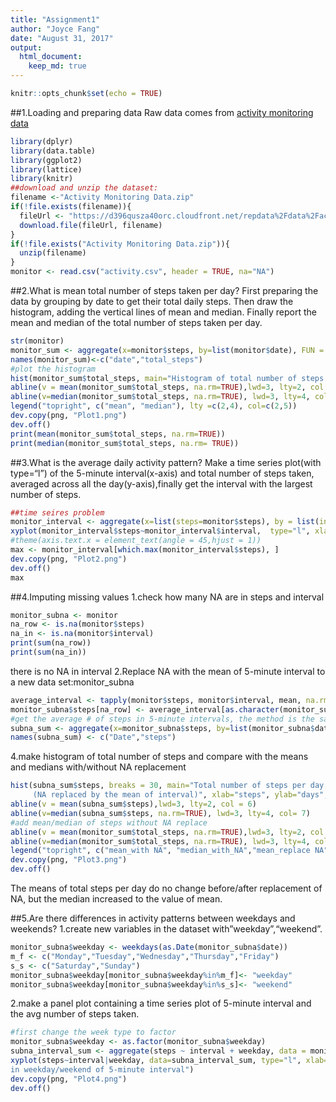 ---
title: "Assignment1"
author: "Joyce Fang"
date: "August 31, 2017"
output: 
  html_document:
    keep_md: true
---

```{r setup, include=FALSE}
knitr::opts_chunk$set(echo = TRUE)
```
##1.Loading and preparing data
Raw data comes from [activity monitoring data](https://d396qusza40orc.cloudfront.net/repdata%2Fdata%2Factivity.zip)
```{r}
library(dplyr)
library(data.table)
library(ggplot2)
library(lattice)
library(knitr)
##download and unzip the dataset:
filename <-"Activity Monitoring Data.zip"
if(!file.exists(filename)){
  fileUrl <- "https://d396qusza40orc.cloudfront.net/repdata%2Fdata%2Factivity.zip"
  download.file(fileUrl, filename)
}
if(!file.exists("Activity Monitoring Data.zip")){
  unzip(filename)
}
monitor <- read.csv("activity.csv", header = TRUE, na="NA")
```
##2.What is mean total number of steps taken per day?
First preparing the data by grouping by date to get their total daily steps. Then draw the histogram, adding the vertical lines of mean and median. Finally report the mean and median of the total number of steps taken per day.
```{r}
str(monitor)
monitor_sum <- aggregate(x=monitor$steps, by=list(monitor$date), FUN = sum, na.rm=TRUE)
names(monitor_sum)<-c("date","total_steps")
#plot the histogram
hist(monitor_sum$total_steps, main="Histogram of total number of steps per day", xlab="total steps", ylab="days", breaks = 30, col = "lightblue")
abline(v = mean(monitor_sum$total_steps, na.rm=TRUE),lwd=3, lty=2, col = 2)
abline(v=median(monitor_sum$total_steps, na.rm=TRUE), lwd=3, lty=4, col= 5)
legend("topright", c("mean", "median"), lty =c(2,4), col=c(2,5))
dev.copy(png, "Plot1.png")
dev.off()
print(mean(monitor_sum$total_steps, na.rm=TRUE))
print(median(monitor_sum$total_steps, na.rm= TRUE))
```
##3.What is the average daily activity pattern?
Make a time series plot(with type="l") of the 5-minute interval(x-axis) and total number of steps taken, averaged across all the day(y-axis),finally get the interval with the largest number of steps.
```{r}
##time seires problem
monitor_interval <- aggregate(x=list(steps=monitor$steps), by = list(interval = monitor$interval), FUN= mean, na.rm = TRUE)
xyplot(monitor_interval$steps~monitor_interval$interval,  type="l", xlab="5 minute interval", ylab="average number steps per day",main = "Average daily activity pattern")
#theme(axis.text.x = element_text(angle = 45,hjust = 1))
max <- monitor_interval[which.max(monitor_interval$steps), ]
dev.copy(png, "Plot2.png")
dev.off()
max
```
##4.Imputing missing values
1.check how many NA are in steps and interval
```{r}
monitor_subna <- monitor
na_row <- is.na(monitor$steps)
na_in <- is.na(monitor$interval)
print(sum(na_row))
print(sum(na_in))
```
there is no NA in interval
2.Replace NA with the mean of 5-minute interval to a new data set:monitor_subna
```{r}
average_interval <- tapply(monitor$steps, monitor$interval, mean, na.rm=TRUE, simplify = TRUE)
monitor_subna$steps[na_row] <- average_interval[as.character(monitor_subna$interval[na_row])]
#get the average # of steps in 5-minute intervals, the method is the same as question1
subna_sum <- aggregate(x=monitor_subna$steps, by=list(monitor_subna$date), FUN = sum)
names(subna_sum) <- c("Date","steps")
```
4.make histogram of total number of steps and compare with the means and medians with/without NA replacement
```{r}
hist(subna_sum$steps, breaks = 30, main="Total number of steps per day
     (NA replaced by the mean of interval)", xlab="steps", ylab="days", col = "lightblue")
abline(v = mean(subna_sum$steps),lwd=3, lty=2, col = 6)
abline(v=median(subna_sum$steps, na.rm=TRUE), lwd=3, lty=4, col= 7)
#add mean/median of steps without NA replace
abline(v = mean(monitor_sum$total_steps, na.rm=TRUE),lwd=3, lty=2, col = 2)
abline(v=median(monitor_sum$total_steps, na.rm=TRUE), lwd=3, lty=4, col= 5)
legend("topright", c("mean_with NA", "median_with_NA","mean_replace NA", "median_replace NA"), lty =c(2,4), col=c(2, 5, 6, 7),cex=1)
dev.copy(png, "Plot3.png")
dev.off()
```
The means of total steps per day do no change before/after replacement of NA, but the median increased to the value of mean.

##5.Are there differences in activity patterns between weekdays and weekends?
1.create new variables in the dataset with"weekday","weekend".
```{r}
monitor_subna$weekday <- weekdays(as.Date(monitor_subna$date))
m_f <- c("Monday","Tuesday","Wednesday","Thursday","Friday")
s_s <- c("Saturday","Sunday")
monitor_subna$weekday[monitor_subna$weekday%in%m_f]<- "weekday"
monitor_subna$weekday[monitor_subna$weekday%in%s_s]<- "weekend"
```
2.make a panel plot containing a time series plot of 5-minute interval and the avg number of steps taken.
```{r}
#first change the week type to factor
monitor_subna$weekday <- as.factor(monitor_subna$weekday)
subna_interval_sum <- aggregate(steps ~ interval + weekday, data = monitor_subna, mean)
xyplot(steps~interval|weekday, data=subna_interval_sum, type="l", xlab="Interval", ylab="Number of steps", main = "Average number of steps taken 
in weekday/weekend of 5-minute interval")
dev.copy(png, "Plot4.png")
dev.off()
```






